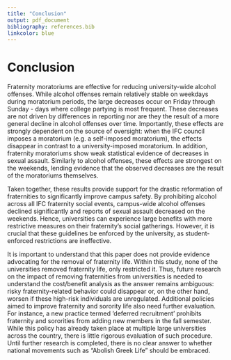 ```yaml
---
title: "Conclusion"
output: pdf_document
bibliography: references.bib
linkcolor: blue
---
```



# Conclusion

Fraternity moratoriums are effective for reducing university-wide alcohol offenses. While alcohol offenses remain relatively stable on weekdays during moratorium periods, the large decreases occur on Friday through Sunday - days where college partying is most frequent. These decreases are not driven by differences in reporting nor are they the result of a more general decline in alcohol offenses over time. Importantly, these effects are strongly dependent on the source of oversight: when the IFC council imposes a moratorium (e.g. a self-imposed moratorium), the effects disappear in contrast to a university-imposed moratorium. In addition, fraternity moratoriums show weak statistical evidence of decreases in sexual assault. Similarly to alcohol offenses, these effects are strongest on the weekends, lending  evidence that the observed decreases are the result of the moratoriums themselves. 

Taken together, these results provide support for the drastic reformation of fraternities to significantly improve campus safety. By prohibiting alcohol across all IFC fraternity social events, campus-wide alcohol offenses declined significantly and reports of sexual assault decreased on the weekends. Hence, universities can experience large benefits with more restrictive measures on their fraternity's social gatherings. However, it is crucial that these guidelines be enforced by the university, as student-enforced restrictions are ineffective. 

It is important to understand that this paper does not provide evidence advocating for the removal of fraternity life. Within this study, none of the universities removed fraternity life, only restricted it. Thus, future research on the impact of removing fraternities from universities is needed to understand the cost/benefit analysis as the answer remains ambiguous: risky fraternity-related behavior could disappear or, on the other hand, worsen if these high-risk individuals are unregulated. Additional policies aimed to improve fraternity and sorority life also need further evaluation. For instance, a new practice termed 'deferred recruitment' prohibits fraternity and sororities from adding new members in the fall semester. While this policy has already taken place at multiple large universities across the country, there is little rigorous evaluation of such procedure. Until further research is completed, there is no clear answer to whether national movements such as "Abolish Greek Life" should be embraced.





